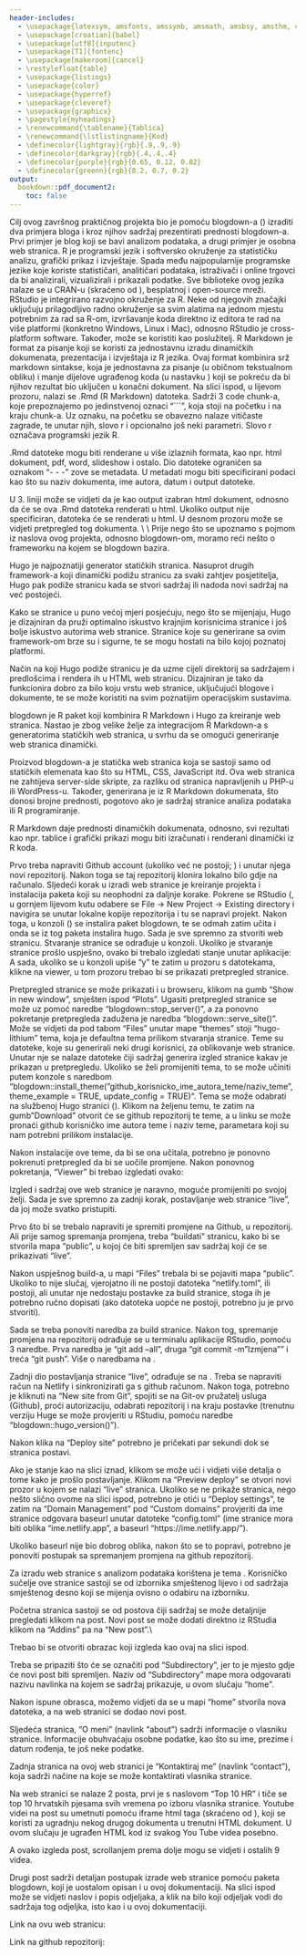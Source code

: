```yaml
---
header-includes:
  - \usepackage{latexsym, amsfonts, amssymb, amsmath, amsbsy, amsthm, color, makeidx, float, indentfirst, caption}
  - \usepackage[croatian]{babel}
  - \usepackage[utf8]{inputenc}
  - \usepackage[T1]{fontenc}
  - \usepackage[makeroom]{cancel}
  - \restylefloat{table}
  - \usepackage{listings}
  - \usepackage{color}
  - \usepackage{hyperref}
  - \usepackage{cleveref}
  - \usepackage{graphicx}
  - \pagestyle{myheadings}
  - \renewcommand{\tablename}{Tablica}
  - \renewcommand{\lstlistingname}{Kod}
  - \definecolor{lightgray}{rgb}{.9,.9,.9}
  - \definecolor{darkgray}{rgb}{.4,.4,.4}
  - \definecolor{purple}{rgb}{0.65, 0.12, 0.82}
  - \definecolor{greenn}{rgb}{0.2, 0.7, 0.2}
output:
  bookdown::pdf_document2:
    toc: false
---
```


\baselineskip=17pt
\begin{center}
Sveučilište  J.J. Strossmayera u Osijeku\\
Odjel za matematiku\\
Sveučilišni preddiplomski studij Matematika i računarstvo\\
\end{center}
\vspace*{6cm}
\begin{center}
{\bf Luka Strapač \& Marko Šenk}
\end{center}
\begin{center}
{\large\bf Blogdown: kreiranje web stranica pomoću R Markdowna}
\end{center}
\begin{center}
Završni praktični projekt
\end{center}
\vspace*{4cm}
\begin{flushright}
\begin{tabular}{l}
  Mentor: doc. dr. sc. Danijel Grahovac\\
\end{tabular}
\end{flushright}
\vfill
\begin{center}
Osijek, 2021.
\end{center}

\newpage
\tableofcontents
\thispagestyle{empty}
\newpage
\pagenumbering{arabic}
\pagestyle{myheadings}
\section{Uvod}
Cilj ovog završnog praktičnog projekta bio je pomoću blogdown-a (\textit{paket programskog jezika R, koji omogućava kreiranje statičkih web stranica direktno iz R Markdown skripti}) izraditi dva primjera bloga i kroz njihov sadržaj prezentirati prednosti blogdown-a. Prvi primjer je blog koji se bavi analizom podataka, a drugi primjer je osobna web stranica.
\newpage
\section{R (programski jezik)}
R je programski jezik i softversko okruženje za statističku analizu, grafički prikaz i izvještaje. Spada među najpopularnije programske jezike koje koriste statističari, analitičari podataka, istraživači i online trgovci da bi analizirali, vizualizirali i prikazali podatke. Sve biblioteke ovog jezika nalaze se u CRAN-u (skraćeno od \textit{Comprehensive R Archive Network}), besplatnoj i open-source mreži.
\subsection{RStudio}
RStudio je integrirano razvojno okruženje za R. Neke od njegovih značajki uključuju prilagodljivo radno okruženje sa svim alatima na jednom mjestu potrebnim za rad sa R-om, izvršavanje koda direktno iz editora te rad na više platformi (konkretno Windows, Linux i Mac), odnosno RStudio je cross-platform software. Također, može se koristiti kao poslužitelj.
\subsection{R Markdown}
R Markdown je format za pisanje koji se koristi za jednostavnu izradu dinamičkih dokumenata, prezentacija i izvještaja iz R jezika. Ovaj format kombinira srž markdown sintakse, koja je jednostavna za pisanje (u običnom tekstualnom obliku) i manje dijelove ugrađenog koda (u nastavku \textbf{code chunks}) koji se pokreću da bi njihov rezultat bio uključen u konačni dokument.
Na slici ispod, u lijevom prozoru, nalazi se .Rmd (R Markdown) datoteka.
Sadrži 3 code chunk-a, koje prepoznajemo po  jedinstvenoj oznaci "```", koja stoji na početku i na kraju chunk-a. Uz oznaku, na početku se obavezno nalaze vitičaste zagrade, te unutar njih, slovo r i opcionalno još neki parametri. Slovo r označava programski jezik R.
\begin{figure}[H]
    \centering
    \includegraphics{../img/code-chunks.png}
    \caption{Code chunks unutar .Rmd dokumenta}
    \label{fig:code-chunks}
\end{figure} 

.Rmd datoteke mogu biti renderane u više izlaznih formata, kao npr. html dokument, pdf, word, slideshow i ostalo. Dio datoteke ograničen sa oznakom "- - -" zove se metadata. U metadati mogu biti specificirani podaci kao što su naziv dokumenta, ime autora, datum i output datoteke. 

U 3. liniji može se vidjeti da je kao output izabran html dokument, odnosno da će se ova .Rmd datoteka renderati u html. Ukoliko output nije specificiran, datoteka će se renderati u html.
U desnom prozoru može se vidjeti pretpregled tog dokumenta. \\ \\
Prije nego što se upoznamo s pojmom iz naslova ovog projekta, odnosno blogdown-om, moramo reći nešto o frameworku na kojem se blogdown bazira.

\newpage

\section{Hugo}
Hugo je najpoznatiji generator statičkih stranica. Nasuprot drugih framework-a koji dinamički podižu stranicu za svaki zahtjev posjetitelja, Hugo pak podiže stranicu kada se stvori sadržaj ili nadoda novi sadržaj na već postojeći.

Kako se stranice u puno većoj mjeri posjećuju, nego što se mijenjaju, Hugo je dizajniran da pruži optimalno iskustvo krajnjim korisnicima stranice i još bolje iskustvo autorima web stranice. Stranice koje su generirane sa ovim framework-om brze su i sigurne, te se mogu hostati na bilo kojoj poznatoj platformi.

Način na koji Hugo podiže stranicu je da uzme cijeli direktorij sa sadržajem i predlošcima i rendera ih u HTML web stranicu. Dizajniran je tako da funkcionira dobro za bilo koju vrstu web stranice, uključujući blogove i dokumente, te se može koristiti na svim poznatijim operacijskim sustavima.

\newpage

\section{blogdown}
blogdown je R paket koji kombinira R Markdown i Hugo za kreiranje web stranica. Nastao je zbog velike želje za integracijom R Markdown-a s generatorima statičkih web stranica, u svrhu da se omogući generiranje web stranica dinamički.

Proizvod blogdown-a je statička web stranica koja se sastoji samo od statičkih elemenata kao što su HTML, CSS, JavaScript itd. Ova web stranica ne zahtijeva server-side skripte, za razliku od stranica napravljenih u PHP-u ili WordPress-u. Također, generirana je iz R Markdown dokumenata, što donosi brojne prednosti, pogotovo ako je sadržaj stranice analiza podataka ili R programiranje. 

R Markdown daje prednosti dinamičkih dokumenata, odnosno, svi rezultati kao npr. tablice i grafički prikazi mogu biti izračunati i renderani dinamički iz R koda.

\newpage

\section{Postupak izrade web stranice}
\subsection{Kreiranje Github repozitorija}
Prvo treba napraviti Github account (ukoliko već ne postoji; \url{https://github.com/}) i unutar njega novi repozitorij. Nakon toga se taj repozitorij klonira lokalno bilo gdje na računalo.
\subsection{Instaliranje potrebnih paketa}
Sljedeći korak u izradi web stranice je kreiranje projekta i instalacija paketa koji su neophodni za daljnje korake. Pokrene se RStudio (\url{https://www.rstudio.com/products/rstudio/#rstudio-desktop)}, u gornjem lijevom kutu odabere se File $\rightarrow$ New Project $\rightarrow$ Existing directory i navigira se unutar lokalne kopije repozitorija i tu se napravi projekt. Nakon toga, u konzoli (\textit{paziti da putanja u konzoli završava u repozitoriju}) se instalira paket blogdown, te se odmah zatim učita i onda se iz tog paketa instalira hugo.
\begin{figure}[H]
    \centering
    \includegraphics{../img/install_blogdown.png}
    \caption{Instalacija paketa blogdown}
    \label{fig:install_blogdown}
\end{figure} 
\begin{figure}[H]
    \centering
    \includegraphics{../img/load_blogdown.png}
    \caption{Učitavanje paketa blogdown}
    \label{fig:load_blogdown}
\end{figure} 
\begin{figure}[H]
    \centering
    \includegraphics{../img/install_hugo.png}
    \caption{Instaliranje Huge}
    \label{fig:install_hugo}
\end{figure} 
\subsection{Stvaranje stranice, pretpregled stranice i odabir teme}
Sada je sve spremno za stvoriti web stranicu. Stvaranje stranice se odrađuje u konzoli.
\begin{figure}[H]
    \centering
    \includegraphics{../img/new_site.png}
    \caption{Stvaranje stranice}
    \label{fig:new_site}
    
\end{figure} 
\newpage
Ukoliko je stvaranje stranice prošlo uspješno, ovako bi trebalo izgledati stanje unutar aplikacije:
\begin{figure}[H]
    \centering
    \includegraphics{../img/editor.png}
    \caption{Editor nakon stvaranja stranice}
    \label{fig:editor}
\end{figure}
\begin{figure}[H]
    \centering
    \includegraphics{../img/console.png}
    \caption{Konzola nakon stvaranja stranice}
    \label{fig:console}
\end{figure}
\begin{figure}[H]
    \centering
    \includegraphics{../img/files.png}
    \caption{Datoteke nakon stvaranja stranice}
    \label{fig:files}
\end{figure}
A sada, ukoliko se u konzoli upiše "y" te zatim u prozoru s datotekama, klikne na viewer, u tom prozoru trebao bi se prikazati pretpregled stranice.
\begin{figure}[H]
    \centering
    \includegraphics{../img/viewer.png}
    \caption{Pretpregled stranice}
    \label{fig:viewer}
\end{figure}
Pretpregled stranice se može prikazati i u browseru, klikom na gumb "Show in new window", smješten ispod "Plots". Ugasiti pretpregled stranice se može uz pomoć naredbe "blogdown::stop\_server()", a za ponovno pokretanje pretpregleda zadužena je naredba "blogdown::serve\_site()". Može se vidjeti da pod tabom "Files" unutar mape "themes" stoji "hugo\-lithium" tema, koja je defaultna tema prilikom stvaranja stranice. Teme su datoteke, koje  su generirali neki drugi korisnici, za oblikovanje web stranice. Unutar nje se nalaze datoteke čiji sadržaj generira izgled stranice kakav je prikazan u pretpregledu. Ukoliko se želi promijeniti tema, to se može učiniti putem konzole s naredbom "blogdown::install\_theme("github\_korisnicko\_ime\_autora\_teme/naziv\_teme", theme\_example = TRUE, update\_config = TRUE)". Tema se može odabrati na službenoj Hugo stranici (\url{https://themes.gohugo.io/}). Klikom na željenu temu, te zatim na gumb "Download" otvorit će se github repozitorij te teme, a u linku se može pronaći github korisničko ime autora teme i naziv teme, parametara koji su nam potrebni prilikom instalacije.

\begin{figure}[H]
    \centering
    \includegraphics{../img/theme_author.png}
    \caption{Ime autora teme i naziv teme}
    \label{fig:theme_author}
\end{figure}
Nakon instalacije ove teme, da bi se ona učitala, potrebno je ponovno pokrenuti pretpregled da bi se uočile promjene. Nakon ponovnog pokretanja, "Viewer" bi trebao izgledati ovako:
\begin{figure}[H]
    \centering
    \includegraphics{../img/change_theme.png}
    \caption{Viewer nakon promjene teme}
    \label{fig:change_theme}
\end{figure}

Izgled i sadržaj ove web stranice je naravno, moguće promijeniti po svojoj želji. Sada je sve spremno za zadnji korak, postavljanje web stranice "live", da joj može svatko pristupiti.

\subsection{Github i Netlify}
Prvo što bi se trebalo napraviti je spremiti promjene na Github, u repozitorij. 
Ali prije samog spremanja promjena, treba "buildati" stranicu, kako bi se stvorila mapa "public", u kojoj će biti spremljen sav sadržaj koji će se prikazivati "live". 

\begin{figure}[H]
    \centering
    \includegraphics{../img/build_site.png}
    \caption{Build stranice}
    \label{fig:build_site}
\end{figure}

Nakon uspješnog build-a, u mapi "Files" trebala bi se pojaviti mapa "public". Ukoliko to nije slučaj, vjerojatno ili ne postoji datoteka "netlify.toml", ili postoji, ali unutar nje nedostaju postavke za build stranice, stoga ih je potrebno ručno dopisati (ako datoteka uopće ne postoji, potrebno ju je prvo stvoriti).

\begin{figure}[H]
    \centering
    \includegraphics{../img/build_properties.png}
    \caption{Postavke za build stranice}
    \label{fig:build_properties}
\end{figure}

Sada se treba ponoviti naredba za build stranice. Nakon tog, spremanje promjena na repozitorij odrađuje se u terminalu aplikacije RStudio, pomoću 3 naredbe. Prva naredba je "git add --all", druga "git commit -m "Izmjena"" i treća "git push". Više o naredbama na \url{https://git-scm.com/docs}.

Zadnji dio postavljanja stranice "live", odrađuje se na \url{https://www.netlify.com/}. Treba se napraviti račun na Netlify i sinkronizirati ga s github računom. Nakon toga, potrebno je kliknuti na "New site from Git", spojiti se na Git-ov pružatelj usluga (Github), proći autorizaciju, odabrati repozitorij i na kraju postavke (trenutnu verziju Huge se može provjeriti u RStudiu, pomoću naredbe "blogdown::hugo\_version()").

\begin{figure}[H]
    \centering
    \includegraphics{../img/site_settings1.png}
    \caption{Postavke za Netlify}
    \label{fig:site_settings1}
\end{figure}

\begin{figure}[H]
    \centering
    \includegraphics{../img/site_settings2.png}
    \caption{Dodatne postavke za Netlify}
    \label{fig:site_settings2}
\end{figure}

Nakon klika na "Deploy site" potrebno je pričekati par sekundi dok se stranica postavi.

\begin{figure}[H]
    \centering
    \includegraphics{../img/completed_page.png}
    \caption{Završetak postavljanja}
    \label{fig:completed_page}
\end{figure}

Ako je stanje kao na slici iznad, klikom se može ući i vidjeti više detalja o tome kako je prošlo postavljanje. Klikom na "Preview deploy" se otvori novi prozor u kojem se nalazi "live" stranica. Ukoliko se ne prikaže stranica, nego nešto slično ovome na slici ispod, potrebno je otići u "Deploy settings", te zatim na "Domain Management" pod "Custom domains" provjeriti da ime stranice odgovara baseurl unutar datoteke "config.toml" (ime stranice mora biti oblika "ime.netlify.app", a baseurl "https://ime.netlify.app/"). 

\begin{figure}[H]
    \centering
    \includegraphics{../img/not_found.png}
    \caption{Error prilikom učitavanja stranice}
    \label{fig:not_found}
\end{figure}

Ukoliko baseurl nije bio dobrog oblika, nakon što se to popravi, potrebno je ponoviti postupak sa spremanjem promjena na github repozitorij.



\newpage

\section{Primjer osobne web stranice}
Za izradu web stranice s analizom podataka korištena je tema \url{https://github.com/kishaningithub/hugo-creative-portfolio-theme}. Korisničko sučelje ove stranice sastoji se od izbornika smještenog lijevo i od sadržaja smještenog desno koji se mijenja ovisno o odabiru na izborniku. 

\begin{figure}[H]
    \centering
    \includegraphics{../img/home_page.png}
    \caption{Početna stranica}
    \label{fig:home_page}
\end{figure}

Početna stranica sastoji se od postova čiji sadržaj se može detaljnije pregledati klikom na post. Novi post se može dodati direktno iz RStudia klikom na "Addins" pa na "New post".\\

\begin{figure}[H]
    \centering
    \includegraphics{../img/addins_new_post.png}
    \caption{}
    \label{fig:addins_new_post}
\end{figure}


Trebao bi se otvoriti obrazac koji izgleda kao ovaj na slici ispod.

\begin{figure}[H]
    \centering
    \includegraphics{../img/new_post_pattern.png}
    \caption{Obrazac za novi post}
    \label{fig:new_post_pattern}
\end{figure}

Treba se pripaziti što će se označiti pod "Subdirectory", jer to je mjesto gdje će novi post biti spremljen. Naziv od "Subdirectory" mape mora odgovarati nazivu navlinka na kojem se sadržaj prikazuje, u ovom slučaju "home".

Nakon ispune obrasca, možemo vidjeti da se u mapi "home" stvorila nova datoteka, a na web stranici se dodao novi post.

\begin{figure}[H]
    \centering
    \includegraphics{../img/added_new_post.png}
    \caption{Novi post dodan na stranicu}
    \label{fig:added_new_post}
\end{figure}

Sljedeća stranica, "O meni" (navlink "about") sadrži informacije o vlasniku stranice. Informacije obuhvaćaju osobne podatke, kao što su ime, prezime i datum rođenja, te još neke podatke.

\begin{figure}[H]
    \centering
    \includegraphics{../img/about_site.png}
    \caption{Stranica "O meni"}
    \label{fig:about_site}
\end{figure}

Zadnja stranica na ovoj web stranici je "Kontaktiraj me" (navlink "contact"), koja sadrži načine na koje se može kontaktirati vlasnika stranice.

\begin{figure}[H]
    \centering
    \includegraphics{../img/contact_site.png}
    \caption{Stranica s kontakt informacijama}
    \label{fig:contact_site}
\end{figure}

\subsection{Postovi}

Na web stranici se nalaze 2 posta, prvi je s naslovom "Top 10 HR" i tiče se top 10 hrvatskih pjesama svih vremena po izboru vlasnika stranice. Youtube videi na post su umetnuti pomoću iframe html taga (skraćeno od \textit{inline frame}), koji se koristi za ugradnju nekog drugog dokumenta u trenutni HTML dokument. U ovom slučaju je ugrađen HTML kod iz svakog You Tube videa posebno.

\begin{figure}[H]
    \centering
    \includegraphics{../img/embed_code.png}
    \caption{Ugrađen kod za prikaz YouTube videa}
    \label{fig:embed_code}
\end{figure}

A ovako izgleda post, scrollanjem prema dolje mogu se vidjeti i ostalih 9 videa.

\begin{figure}[H]
    \centering
    \includegraphics{../img/top10post.png}
    \caption{Prikaz dijela prvog posta}
    \label{fig:top10post}
\end{figure}

Drugi post sadrži detaljan postupak izrade web stranice pomoću paketa blogdown, koji je uostalom opisan i u ovoj dokumentaciji. Na slici ispod može se vidjeti naslov i popis odjeljaka, a klik na bilo koji odjeljak vodi do sadržaja tog odjeljka, isto kao i u ovoj dokumentaciji.

\begin{figure}[H]
    \centering
    \includegraphics{../img/post_blogdown.png}
    \caption{Prikaz dijela drugog posta}
    \label{fig:post_blogdown}
\end{figure}

Link na ovu web stranicu: \url{https://personalwebsitewithblogdown.netlify.app/}


Link na github repozitorij: \url{https://github.com/luka28798/personalwebsitewithblogdown}

\newpage


\phantomsection
\addcontentsline{toc}{section}{Literatura}
\bibliographystyle{plain}

\begin{thebibliography}{1}

\bibitem{R Markdown} 
Yihui Xie, J. J. Allaire, Garrett Grolemund.
\textit{R Markdown: The Definitive Guide},
2017.

\bibitem{blogdown} 
Yihui Xie, Amber Thomas, Alison Presmanes Hill.
\textit{blogdown: Creating Websites with R Markdown},
2018.

\end{thebibliography}